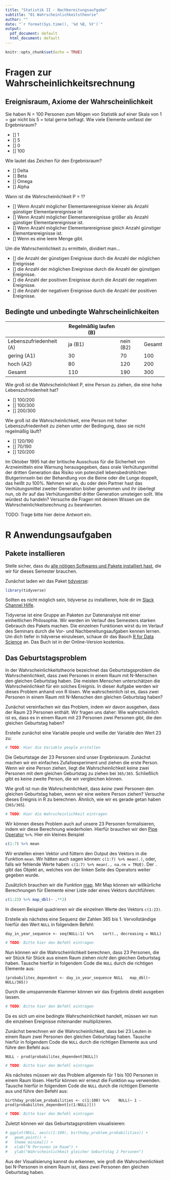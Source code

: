 ```yaml
---
title: "Statistik II - Nachbereitungsaufgabe"
subtitle: "01 Wahrscheinlichkeitstheorie"
author: ""
date: "`r format(Sys.time(), '%d %B, %Y')`"
output:
  pdf_document: default
  html_document: default
---
```


```r
knitr::opts_chunk$set(echo = TRUE)
```


# Fragen zur Wahrscheinlichkeitsrechnung


## Ereignisraum, Axiome der Wahrscheinlichkeit

Sie haben N = 100 Personen zum Mögen von Statistik auf einer Skala von 1 = gar nicht bis 5 = total gerne befragt. Wie viele Elemente umfasst der Ergebnisraum?

- [] 1
- [] 5
- [] 0
- [] 100

Wie lautet das Zeichen für den Ergebnisraum?

- [] Delta
- [] Beta
- [] Omega
- [] Alpha

Wann ist die Wahrscheinlichkeit P = 1?

- [] Wenn Anzahl möglicher Elementarereignisse kleiner als Anzahl günstiger Elementarereignisse ist
- [] Wenn Anzahl möglicher Elementarereignisse größer als Anzahl günstiger Elementarereignisse ist.
- [] Wenn Anzahl möglicher Elementarereignisse gleich Anzahl günstiger Elementarereignisse ist. 
- [] Wenn es eine leere Menge gibt.

Um die Wahrscheinlichkeit zu ermitteln, dividiert man...

- [] die Anzahl der günstigen Ereignisse durch die Anzahl der möglichen Ereignisse
- [] die Anzahl der möglichen Ereignisse durch die Anzahl der günstigen Ereignisse.
- [] die Anzahl der positiven Ereignisse durch die Anzahl der negativen Ereignisse.
- [] die Anzahl der negativen Ereignisse durch die Anzahl der positiven Ereignisse.


## Bedingte und unbedingte Wahrscheinlichkeiten

|                         | Regelmäßig laufen (B)            |        |
|-------------------------|-----------------|-----------|--------|
| Lebenszufriedenheit (A) | ja (B1)           | nein (B2) | Gesamt |
| gering (A1)             | 30                | 70        | 100    |
| hoch (A2)               | 80                | 120       | 200    |
| Gesamt                  | 110               | 190       | 300    |

Wie groß ist die Wahrscheinlichkeit P, eine Person zu ziehen, die eine hohe Lebenszufriedenheit hat?

- [] 100/200
- [] 100/300
- [] 200/300


Wie groß ist die Wahrscheinlichkeit, eine Person mit hoher Lebenszufriedenheit zu ziehen unter der Bedingung, dass sie nicht regelmäßig läuft?

- [] 120/190
- [] 70/190
- [] 120/200


Im Oktober 1995 hat der britische Ausschuss für die Sicherheit von Arzneimitteln eine Warnung herausgegeben, dass orale Verhütungsmittel der dritten Generation das Risiko von potenziell lebensbedrohlichen Blutgerinnseln bei der Behandlung von die Beine oder die Lunge doppelt, das heißt zu 100%. Nehmen wir an, du oder dein Partner hast das Verhütungsmittel zweiter Generation bisher genommen und ihr überlegt nun, ob ihr auf das Verhütungsmittel dritter Generation umsteigen sollt. Wie würdest du handeln? Versuche die Fragen mit deinem Wissen um die Wahrscheinlichkeitsrechnung zu beantworten. 

TODO: Trage bitte hier deine Antwort ein.

# R Anwendungsaufgaben

## Pakete installieren

Stelle sicher, dass du [alle nötigen Softwares und Pakete installiert hast](https://github.com/ch-bu/statistik_II_ws_18-19), die wir für dieses Semester brauchen. 

Zunächst laden wir das Paket [tidyverse](https://www.tidyverse.org/):

```r
library(tidyverse)
```

Sollten es nicht möglich sein, tidyverse zu installieren, hole dir im [Slack Channel Hilfe](https://statistik-2.slack.com/messages/CCMG5NSN4/). 

Tidyverse ist eine Gruppe an Paketen zur Datenanalyse mit einer einheitlichen Philosophie. Wir werden im Verlauf des Semesters starken Gebrauch des Pakets machen. Die einzelnen Funktionen wirst du im Verlauf des Seminars durch die Vor- und Nachbereitungsaufgaben kennen lernen. Um dich tiefer in tidyverse einzulesen, schaue dir das Bauch [R for Data Science](http://r4ds.had.co.nz/) an. Das Buch ist in der Online-Version kostenlos. 


## Das Geburtstagsproblem 

In der Wahrscheinlichkeitstheorie bezeichnet das Geburtstagsproblem die Wahrscheinlichkeit, dass zwei Personen in einem Raum mit N-Menschen den gleichen Geburtstag haben. Die meisten Menschen unterschätzen die Wahrscheinlichkeit für ein solches Ereignis. In dieser Aufgabe werden wir dieses Problem anhand von R lösen. Wie wahrscheinlich ist es, dass zwei Personen in einem Raum mit N-Menschen den gleichen Geburtstag haben? 

Zunächst vereinfachen wir das Problem, indem wir davon ausgehen, dass der Raum 23 Personen enthält. Wir fragen uns daher: Wie wahrscheinlich ist es, dass es in einem Raum mit 23 Personen zwei Personen gibt, die den gleichen Geburtstag haben? 

Erstelle zunächst eine Variable people und weiße der Variable den Wert 23 zu:

```r
# TODO: Hier die Variable people erstellen
```

Die Geburtstage der 23 Personen sind unser Ergebnisraum. Zunächst machen wir ein einfaches Zufallsexperiment und ziehen die erste Person. Wenn wir eine Person ziehen, liegt die Wahrscheinlichkeit keine zwei Personen mit dem gleichen Geburtstag zu ziehen bei `365/365`. Schließlich gibt es keine zweite Person, die wir vergleichen können. 

Wie groß ist nun die Wahrscheinlichkeit, dass *keine* zwei Personen den gleichen Geburtstag haben, wenn wir eine weitere Person ziehen? Versuche dieses Ereignis in R zu berechnen. Ähnlich, wie wir es gerade getan haben (`365/365`). 

```r
# TODO: Hier die Wahrscheinlichkeit eintragen
```

Wir können dieses Problem auch auf unsere 23 Personen formalisieren, indem wir diese Berechnung wiederholen. Hierfür brauchen wir den [Pipe Operator](https://magrittr.tidyverse.org/reference/pipe.html) `%>%`. Hier ein kleines Beispiel

```r
c(1:7) %>% mean
```

Wir erstellen einen Vektor und füttern den Output des Vektors in die Funktion `mean`. Wir hätten auch sagen können: `c(1:7) %>% mean(.)`, oder, falls wir fehlende Werte haben: `c(1:7) %>% mean(., na.rm = TRUE)`. Der `.` gibt das Objekt an, welches von der linken Seite des Operators weiter gegeben wurde. 

Zusätzlich brauchen wir die Funktion [map](https://purrr.tidyverse.org/reference/map.html). Mit Map können wir willkürliche Berechnungen für Elemente einer Liste oder eines Vektors durchführen: 

```r
c(1:23) %>% map_dbl(~ .**2)
```

In diesem Beispiel quadrieren wir die einzelnen Werte des Vektors `c(1:23)`. 

Erstelle als nächstes eine Sequenz der Zahlen 365 bis 1. Vervollständige hierfür den Wert `NULL` in folgendem Befehl:

`day_in_year_sequence <- seq(NULL:1) %>% 
  sort(., decreasing = NULL)
`

```r
# TODO: Bitte hier den Befehl eintragen
```

Nun können wir die Wahrscheinlichkeit berechnen, dass 23 Personen, die wir Stück für Stück aus einem Raum ziehen *nicht* den gleichen Geburtstag haben. Tausche hierfür in folgendem Code die `NULL` durch die richtigen Elemente aus:

`
(probabilites_dependent <- day_in_year_sequence NULL
  map_dbl(~ NULL/365))
`

Durch die umspannende Klammer können wir das Ergebnis direkt ausgeben lassen.

```r
# TODO: Bitte hier den Befehl eintragen
```

Da es sich um eine bedingte Wahrscheinlichkeit handelt, müssen wir nun die einzelnen Ereignisse miteinander multiplizieren.

Zunächst berechnen wir die Wahrscheinlichkeit, dass bei 23 Leuten in einem Raum zwei Personen den gleichen Geburtstag haben. Tausche hierfür in folgendem Code die `NULL` durch die richtigen Elemente aus und führe den Befehl aus:

`
NULL - prod(probabilites_dependent[NULL])
`

```r
# TODO: Bitte hier den Befehl eintragen
```

Als nächstes müssen wir das Problem allgemein für 1 bis 100 Personen in einem Raum lösen. Hierfür können wir erneut die Funktion `map` verwenden. Tausche hierfür in folgendem Code die `NULL` durch die richtigen Elemente aus und führe den Befehl aus:

`
birthday_problem_probabilities <- c(1:100) %>% 
  NULL(~ 1 - prod(probabilites_dependent[c(1:NULL)]))
`

```r
# TODO: Bitte hier den Befehl eintragen
```


Zuletzt können wir das Geburtstagsproblem visualisieren:

```r
# ggplot(NULL, aes(c(1:100), birthday_problem_probabilities)) +
#   geom_point() +
#   theme_minimal() +
#   xlab("N Personen im Raum") +
#   ylab("Wahrscheinlichkeit gleicher Geburtstag 2 Personen")
```

Aus der Visualisierung kannst du erkennen, wie groß die Wahrscheinlichkeit bei N-Personen in einem Raum ist, dass zwei Personen den gleichen Geburtstag haben. 

